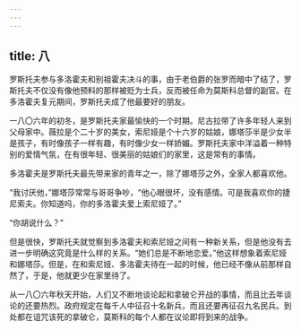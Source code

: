 ```yaml
---
---
---
```

title: 八
---



罗斯托夫参与多洛霍夫和别祖霍夫决斗的事，由于老伯爵的张罗而暗中了结了，罗斯托夫不仅没有像他预料的那样被贬为士兵，反而被任命为莫斯科总督的副官。在多洛霍夫复元期间，罗斯托夫成了他最要好的朋友。

一八〇六年的初冬，是罗斯托夫家最愉快的一个时期。尼古拉带了许多年轻人来到父母家中。薇拉是个二十岁的美女，索尼娅是个十六岁的姑娘，娜塔莎半是少女半是孩子，有时像孩子一样有趣，有时像少女一样娇媚。罗斯托夫家中洋溢着一种特别的爱情气氛，在有很年轻、很美丽的姑娘们的家里，这是常有的事情。

多洛霍夫是罗斯托夫最先带来家的青年之一，除了娜塔莎之外，全家人都喜欢他。

“我讨厌他，”娜塔莎常常与哥哥争吵，“他心眼很坏，没有感情。可是我喜欢你的捷尼索夫。你知道吗，你的多洛霍夫爱上索尼娅了。”

“你胡说什么？”

但是很快，罗斯托夫就觉察到多洛霍夫和索尼娅之间有一种新关系，但是他没有去进一步明确这究竟是什么样的关系。“她们总是不断地恋爱。”他这样想象着索尼娅和娜塔莎。但是，在和索尼娅、多洛霍夫待在一起的时候，他已经不像从前那样自然了，于是，他就更少在家里待了。

从一八〇六年秋天开始，人们又不断地谈论起和拿破仑开战的事情，而且比去年谈论的还要热烈。政府规定在每千人中征召十名新兵，而且还要再征召九名民兵。到处都在诅咒该死的拿破仑，莫斯科的每个人都在议论即将到来的战争。